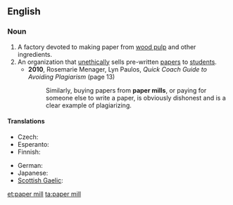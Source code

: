 ==English==
{{wikipedia}}

===Noun===
{{en-noun|sg=[[paper]] [[mill]]}}

# A factory devoted to making paper from [[wood pulp]] and other ingredients.
# An organization that [[unethical]]ly sells pre-written [[paper]]s to [[student]]s.
#* '''2010''', Rosemarie Menager, Lyn Paulos, ''Quick Coach Guide to Avoiding Plagiarism'' (page 13)
#*: Similarly, buying papers from '''paper mills''', or paying for someone else to write a paper, is obviously dishonest and is a clear example of plagiarizing.

====Translations====
{{trans-top|factory}}
* Czech: {{t+|cs|papírna|f}}
* Esperanto: {{t|eo|paperfarejo}}
* Finnish: {{t-|fi|paperitehdas}}
{{trans-mid}}
* German: {{t|de|Papierfabrik|f}}
* Japanese: {{t|ja|製紙工場|tr=seishikōjō|sc=Jpan}}
* [[Scottish Gaelic]]: {{t|gd|muileann-pàipeir|m}}
{{trans-bottom}}

[[et:paper mill]]
[[ta:paper mill]]